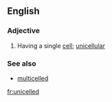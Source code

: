 ==English==

===Adjective===
{{en-adj}}

# {{context|of an organism}} Having a single [[cell]]; [[unicellular]]

===See also===
*[[multicelled]]

[[fr:unicelled]]